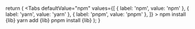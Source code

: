 
  return (
    <Tabs
      defaultValue="npm"
      values={[
        { label: 'npm', value: 'npm' },
        { label: 'yarn', value: 'yarn' },
        { label: 'pnpm', value: 'pnpm' },
      ]}
    >
      <TabItem value="npm">
        <CodeBlock language="shell">npm install {lib}</CodeBlock>
      </TabItem>
      <TabItem value="yarn">
        <CodeBlock language="shell">yarn add {lib}</CodeBlock>
      </TabItem>
      <TabItem value="pnpm">
        <CodeBlock language="shell">pnpm install {lib}</CodeBlock>
      </TabItem>
    </Tabs>
  );
}
